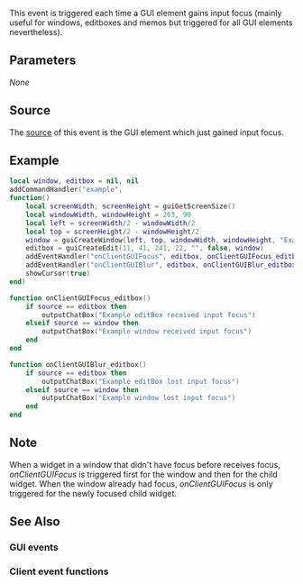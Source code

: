 {{Client event}}
 
This event is triggered each time a GUI element gains input focus (mainly useful for windows, editboxes and memos but triggered for all GUI elements nevertheless).

==Parameters== 
''None''

==Source==
The [[/event_system#Event_source.md|source]] of this event is the GUI element which just gained input focus.

==Example== 
<syntaxhighlight lang="lua">
local window, editbox = nil, nil
addCommandHandler("example",
function()
	local screenWidth, screenHeight = guiGetScreenSize()
	local windowWidth, windowHeight = 263, 90
	local left = screenWidth/2 - windowWidth/2
	local top = screenHeight/2 - windowHeight/2
	window = guiCreateWindow(left, top, windowWidth, windowHeight, "Example Window", false)		
	editbox = guiCreateEdit(11, 41, 241, 22, "", false, window)
	addEventHandler("onClientGUIFocus", editbox, onClientGUIFocus_editbox, true) --true because for the example we want propagated events
	addEventHandler("onClientGUIBlur", editbox, onClientGUIBlur_editbox, true) --true because for the example we want propagated events
	showCursor(true)
end)

function onClientGUIFocus_editbox()
	if source == editbox then
		outputChatBox("Example editBox received input focus")
	elseif source == window then
		outputChatBox("Example window received input focus")
	end
end

function onClientGUIBlur_editbox()
	if source == editbox then
		outputChatBox("Example editBox lost input focus")
	elseif source == window then
		outputChatBox("Example window lost input focus")
	end
end
</syntaxhighlight>

==Note==
When a widget in a window that didn't have focus before receives focus, ''onClientGUIFocus'' is triggered first for the window and then for the child widget.
When the window already had focus, ''onClientGUIFocus'' is only triggered for the newly focused child widget.

==See Also==
===GUI events===
{{GUI_events}}
===Client event functions===
{{Client_event_functions}}